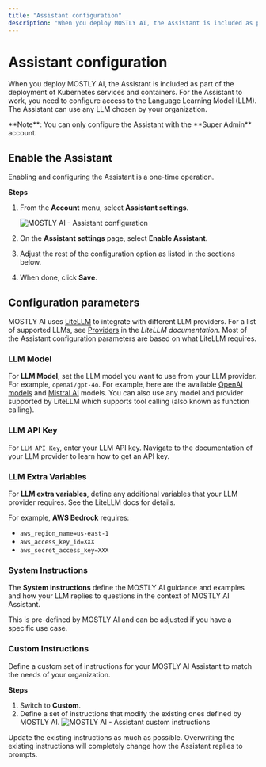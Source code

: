 ```yaml
---
title: "Assistant configuration"
description: "When you deploy MOSTLY AI, the Assistant is included as part of the deployment. For the Assistant to work, you need to configure access to the Language Learning Model (LLM)."
---
```



# Assistant configuration

When you deploy MOSTLY AI, the Assistant is included as part of the deployment of Kubernetes services and containers. For the Assistant to work, you need to configure access to the Language Learning Model (LLM). The Assistant can use any LLM chosen by your organization.

<CustomCallout>
**Note**: You can only configure the Assistant with the **Super Admin** account.
</CustomCallout>

## Enable the Assistant

Enabling and configuring the Assistant is a one-time operation.

**Steps**

1. From the **Account** menu, select **Assistant settings**.

    <Image
        src="/docimages/assistant/chat-assistant-configuration.webp"
        alt="MOSTLY AI - Assistant configuration"
        width={800}
        height={400}
    />
2. On the **Assistant settings** page, select **Enable Assistant**.
3. Adjust the rest of the configuration option as listed in the sections below.
4. When done, click **Save**.

## Configuration parameters

MOSTLY AI uses [LiteLLM](https://www.litellm.ai/) to integrate with different LLM providers. For a list of supported LLMs, see [Providers](https://docs.litellm.ai/docs/providers) in the _LiteLLM documentation_. Most of the Assistant configuration parameters are based on what LiteLLM requires.

### LLM Model

For **LLM Model**, set the LLM model you want to use from your LLM provider. For example, `openai/gpt-4o`. For example, here are the available [OpenAI models](https://docs.litellm.ai/docs/providers/openai#openai-chat-completion-models) and [Mistral AI](https://docs.litellm.ai/docs/providers/mistral#supported-models-1) models. You can also use any model and provider supported by LiteLLM which supports tool calling (also known as function calling).

### LLM API Key

For `LLM API Key`, enter your LLM API key. Navigate to the documentation of your LLM provider to learn how to get an API key.

### LLM Extra Variables

For **LLM extra variables**, define any additional variables that your LLM provider requires. See the LiteLLM docs for details.

For example, **AWS Bedrock** requires:

* `aws_region_name=us-east-1`
* `aws_access_key_id=XXX`
* `aws_secret_access_key=XXX`

### System Instructions

The **System instructions** define the MOSTLY AI guidance and examples and how your LLM replies to questions in the context of MOSTLY AI Assistant.

This is pre-defined by MOSTLY AI and can be adjusted if you have a specific use case.

### Custom Instructions

Define a custom set of instructions for your MOSTLY AI Assistant to match the needs of your organization.

**Steps**

1. Switch to **Custom**.
2. Define a set of instructions that modify the existing ones defined by MOSTLY AI.
    <Image
        src="/docimages/assistant/chat-assistant-configuration-custom-instructions.webp"
        alt="MOSTLY AI - Assistant custom instructions"
        width={800}
        height={400}
    />

<Callout>
Update the existing instructions as much as possible. Overwriting the existing instructions will completely change how the Assistant replies to prompts.
</Callout>
